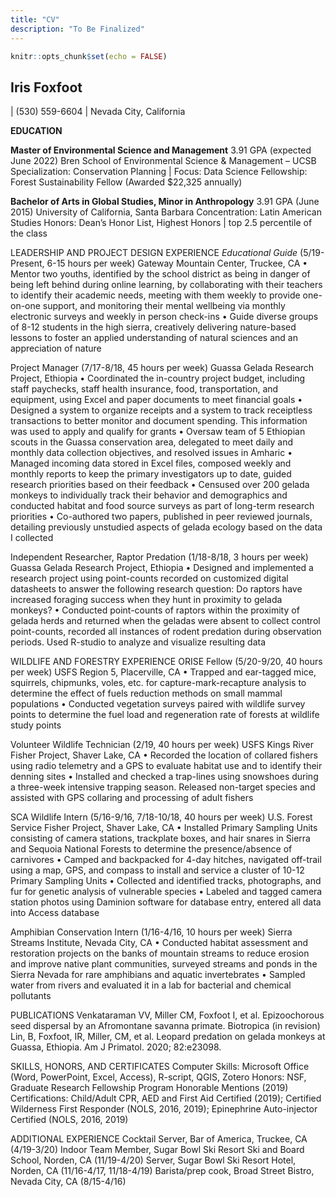 ```yaml
---
title: "CV"
description: "To Be Finalized"
---
```


```r
knitr::opts_chunk$set(echo = FALSE)
```
## Iris Foxfoot

[](foxfoot@bren.ucsb.edu) | (530) 559-6604 | Nevada City, California 

**EDUCATION**

**Master of Environmental Science and Management** 3.91 GPA (expected June 2022)
Bren School of Environmental Science & Management – UCSB
Specialization: Conservation Planning | Focus: Data Science
Fellowship: Forest Sustainability Fellow (Awarded $22,325 annually) 

**Bachelor of Arts in Global Studies, Minor in Anthropology** 3.91 GPA (June 2015)
University of California, Santa Barbara
Concentration: Latin American Studies
Honors: Dean’s Honor List, Highest Honors | top 2.5 percentile of the class

LEADERSHIP AND PROJECT DESIGN EXPERIENCE 
*Educational Guide* (5/19-Present, 6-15 hours per week) 
Gateway Mountain Center, Truckee, CA
•	Mentor two youths, identified by the school district as being in danger of being left behind during online learning, by collaborating with their teachers to identify their academic needs, meeting with them weekly to provide one-on-one support, and monitoring their mental wellbeing via monthly electronic surveys and weekly in person check-ins
•	Guide diverse groups of 8-12 students in the high sierra, creatively delivering nature-based lessons to foster an applied understanding of natural sciences and an appreciation of nature

Project Manager (7/17-8/18, 45 hours per week)
Guassa Gelada Research Project, Ethiopia
•	Coordinated the in-country project budget, including staff paychecks, staff health insurance, food, transportation, and equipment, using Excel and paper documents to meet financial goals
•	Designed a system to organize receipts and a system to track receiptless transactions to better monitor and document spending. This information was used to apply and qualify for grants
•	Oversaw team of 5 Ethiopian scouts in the Guassa conservation area, delegated to meet daily and monthly data collection objectives, and resolved issues in Amharic
•	Managed incoming data stored in Excel files, composed weekly and monthly reports to keep the primary investigators up to date, guided research priorities based on their feedback
•	Censused over 200 gelada monkeys to individually track their behavior and demographics and conducted habitat and food source surveys as part of long-term research priorities
•	Co-authored two papers, published in peer reviewed journals, detailing previously unstudied aspects of gelada ecology based on the data I collected

Independent Researcher, Raptor Predation (1/18-8/18, 3 hours per week)
Guassa Gelada Research Project, Ethiopia
•	Designed and implemented a research project using point-counts recorded on customized digital datasheets to answer the following research question: Do raptors have increased foraging success when they hunt in proximity to gelada monkeys?
•	Conducted point-counts of raptors within the proximity of gelada herds and returned when the geladas were absent to collect control point-counts, recorded all instances of rodent predation during observation periods. Used R-studio to analyze and visualize resulting data


WILDLIFE AND FORESTRY EXPERIENCE 
ORISE Fellow (5/20-9/20, 40 hours per week)
USFS Region 5, Placerville, CA 
•	Trapped and ear-tagged mice, squirrels, chipmunks, voles, etc. for capture-mark-recapture analysis to determine the effect of fuels reduction methods on small mammal populations
•	Conducted vegetation surveys paired with wildlife survey points to determine the fuel load and regeneration rate of forests at wildlife study points

Volunteer Wildlife Technician (2/19, 40 hours per week)
USFS Kings River Fisher Project, Shaver Lake, CA
•	Recorded the location of collared fishers using radio telemetry and a GPS to evaluate habitat use and to identify their denning sites
•	Installed and checked a trap-lines using snowshoes during a three-week intensive trapping season. Released non-target species and assisted with GPS collaring and processing of adult fishers

SCA Wildlife Intern (5/16-9/16, 7/18-10/18, 40 hours per week)
U.S. Forest Service Fisher Project, Shaver Lake, CA 
•	Installed Primary Sampling Units consisting of camera stations, trackplate boxes, and hair snares in Sierra and Sequoia National Forests to determine the presence/absence of carnivores
•	Camped and backpacked for 4-day hitches, navigated off-trail using a map, GPS, and compass to install and service a cluster of 10-12 Primary Sampling Units
•	Collected and identified tracks, photographs, and fur for genetic analysis of vulnerable species
•	Labeled and tagged camera station photos using Daminion software for database entry, entered all data into Access database

Amphibian Conservation Intern (1/16-4/16, 10 hours per week)
Sierra Streams Institute, Nevada City, CA
•	Conducted habitat assessment and restoration projects on the banks of mountain streams to reduce erosion and improve native plant communities, surveyed streams and ponds in the Sierra Nevada for rare amphibians and aquatic invertebrates
•	Sampled water from rivers and evaluated it in a lab for bacterial and chemical pollutants 

PUBLICATIONS
Venkataraman VV, Miller CM, Foxfoot I, et al. Epizoochorous seed dispersal by an Afromontane savanna primate. Biotropica (in revision)
Lin, B, Foxfoot, IR, Miller, CM, et al.  Leopard predation on gelada monkeys at Guassa, Ethiopia. Am J Primatol.  2020; 82:e23098.  

SKILLS, HONORS, AND CERTIFICATES
Computer Skills: Microsoft Office (Word, PowerPoint, Excel, Access), R-script, QGIS, Zotero 
Honors: NSF, Graduate Research Fellowship Program Honorable Mentions (2019)
Certifications: Child/Adult CPR, AED and First Aid Certified (2019); Certified Wilderness First Responder (NOLS, 2016, 2019); Epinephrine Auto-injector Certified (NOLS, 2016, 2019)

ADDITIONAL EXPERIENCE
Cocktail Server, Bar of America, Truckee, CA (4/19-3/20)
Indoor Team Member, Sugar Bowl Ski Resort Ski and Board School, Norden, CA (11/19-4/20)
Server, Sugar Bowl Ski Resort Hotel, Norden, CA (11/16-4/17, 11/18-4/19)
Barista/prep cook, Broad Street Bistro, Nevada City, CA (8/15-4/16)
